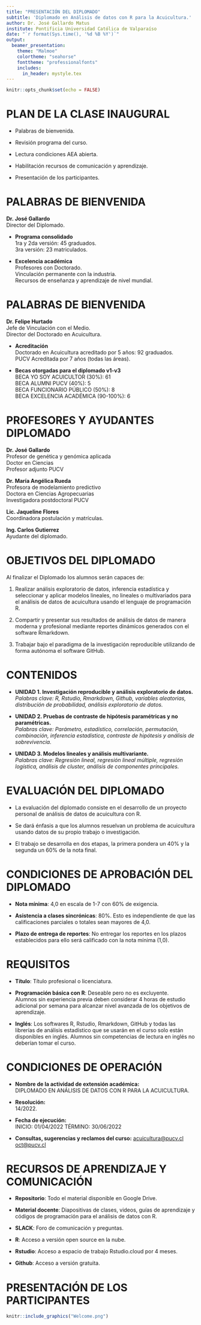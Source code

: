 ```yaml
---
title: "PRESENTACIÓN DEL DIPLOMADO"
subtitle: 'Diplomado en Análisis de datos con R para la Acuicultura.'
author: Dr. José Gallardo Matus
institute: Pontificia Universidad Católica de Valparaíso 
date: "`r format(Sys.time(), '%d %B %Y')`"
output: 
  beamer_presentation:
    theme: "Malmoe"
    colortheme: "seahorse"
    fonttheme: "professionalfonts"
    includes:
      in_header: mystyle.tex
---
```


```r
knitr::opts_chunk$set(echo = FALSE)
```

# PLAN DE LA CLASE INAUGURAL

- Palabras de bienvenida.

- Revisión programa del curso.

- Lectura condiciones AEA abierta.

- Habilitación recursos de comunicación y aprendizaje.

- Presentación de los participantes.

# PALABRAS DE BIENVENIDA

**Dr. José Gallardo**  
Director del Diplomado.

- **Programa consolidado**  
1ra y 2da versión: 45 graduados.  
3ra versión: 23 matriculados.  

- **Excelencia académica**  
Profesores con Doctorado.  
Vinculación permanente con la industria.  
Recursos de enseñanza y aprendizaje de nivel mundial.  

# PALABRAS DE BIENVENIDA

**Dr. Felipe Hurtado**  
Jefe de Vinculación con el Medio.  
Director del Doctorado en Acuicultura.

- **Acreditación**  
Doctorado en Acuicultura acreditado por 5 años: 92 graduados.  
PUCV Acreditada por 7 años (todas las áreas).  

- **Becas otorgadas para el diplomado v1-v3**   
BECA YO SOY ACUICULTOR (30%): 61   
BECA ALUMNI PUCV (40%): 5    
BECA FUNCIONARIO PÚBLICO (50%): 8    
BECA EXCELENCIA ACADÉMICA (90-100%): 6    

# PROFESORES Y AYUDANTES DIPLOMADO

**Dr. José Gallardo**  
Profesor de genética y genómica aplicada  
Doctor en Ciencias    
Profesor adjunto PUCV  

**Dr. María Angélica Rueda**  
Profesora de modelamiento predictivo   
Doctora en Ciencias Agropecuarias  
Investigadora postdoctoral PUCV

**Lic. Jaqueline Flores**  
Coordinadora postulación y matrículas.

**Ing. Carlos Gutierrez**  
Ayudante del diplomado.

# OBJETIVOS DEL DIPLOMADO

Al finalizar el Diplomado los alumnos serán capaces de:

1.	Realizar análisis exploratorio de datos, inferencia estadística y seleccionar y aplicar modelos lineales, no lineales o multivariados para el análisis de datos de acuicultura usando el lenguaje de programación R.

2.	Compartir y presentar sus resultados de análisis de datos de manera moderna y profesional mediante reportes dinámicos generados con el software Rmarkdown.

3.	Trabajar bajo el paradigma de la investigación reproducible utilizando de forma autónoma el software GitHub.


# CONTENIDOS

- **UNIDAD 1. Investigación reproducible y análisis exploratorio de datos.**  
*Palabras clave: R, Rstudio, Rmarkdown, Github, variables aleatorias, distribución de probabilidad, análisis exploratorio de datos.*  


- **UNIDAD 2. Pruebas de contraste de hipótesis paramétricas y no paramétricas.**  
*Palabras clave: Parámetro, estadístico, correlación, permutación, combinación, inferencia estadística, contraste de hipótesis y análisis de sobrevivencia.*

- **UNIDAD 3. Modelos lineales y análisis multivariante. **  
*Palabras clave: Regresión lineal, regresión lineal múltiple, regresión logística, análisis de cluster, análisis de componentes principales.*


# EVALUACIÓN DEL DIPLOMADO

- La evaluación del diplomado consiste en el desarrollo de un proyecto personal de análisis de datos de acuicultura con R. 

- Se dará énfasis a que los alumnos resuelvan un problema de acuicultura usando datos de su propio trabajo o investigación. 

- El trabajo se desarrolla en dos etapas, la primera pondera un 40% y la segunda un 60% de la nota final.

# CONDICIONES DE APROBACIÓN DEL DIPLOMADO

- **Nota mínima**: 4,0 en escala de 1-7 con 60% de exigencia.

- **Asistencia a clases sincrónicas**: 80%. Esto es independiente de que las calificaciones parciales o totales sean mayores de 4,0.

- **Plazo de entrega de reportes**: No entregar los reportes en los plazos establecidos para ello será calificado con la nota mínima (1,0).

# REQUISITOS

- **Título**: Título profesional o licenciatura. 

- **Programación básica con R**: Deseable pero no es excluyente.   
Alumnos sin experiencia previa deben considerar 4 horas de estudio adicional por semana para alcanzar nivel avanzada de los objetivos de aprendizaje.  

- **Inglés**: Los softwares R, Rstudio, Rmarkdown, GitHub y todas las librerías de análisis estadístico que se usarán en el curso solo están disponibles en inglés. Alumnos sin competencias de lectura en inglés no deberían tomar el curso.  

# CONDICIONES DE OPERACIÓN

- **Nombre de la actividad de extensión académica:**  
DIPLOMADO EN ANÁLISIS DE DATOS CON R PARA LA ACUICULTURA.

- **Resolución:**  
14/2022.

- **Fecha de ejecución:**  
INICIO: 01/04/2022
TÉRMINO: 30/06/2022  

- **Consultas, sugerencias y reclamos del curso:**
<acuicultura@pucv.cl>  
<oct@pucv.cl>  

# RECURSOS DE APRENDIZAJE Y COMUNICACIÓN

- **Repositorio**: Todo el material disponible en Google Drive.

- **Material docente**: Diapositivas de clases, videos, guías de aprendizaje y códigos de programación para el análisis de datos con R.

- **SLACK**: Foro de comunicación y preguntas.

- **R**: Acceso a versión open source en la nube.

- **Rstudio**: Acceso a espacio de trabajo Rstudio.cloud por 4 meses.

- **Github**: Acceso a versión gratuita.

# PRESENTACIÓN DE LOS PARTICIPANTES

```r
knitr::include_graphics("Welcome.png")
```


